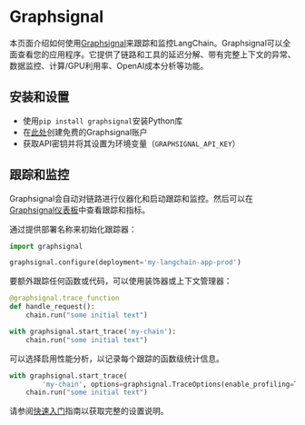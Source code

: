 # Graphsignal

本页面介绍如何使用[Graphsignal](https://app.graphsignal.com)来跟踪和监控LangChain。Graphsignal可以全面查看您的应用程序。它提供了链路和工具的延迟分解、带有完整上下文的异常、数据监控、计算/GPU利用率、OpenAI成本分析等功能。

## 安装和设置

- 使用`pip install graphsignal`安装Python库
- 在[此处](https://graphsignal.com)创建免费的Graphsignal账户
- 获取API密钥并将其设置为环境变量（`GRAPHSIGNAL_API_KEY`）

## 跟踪和监控

Graphsignal会自动对链路进行仪器化和启动跟踪和监控。然后可以在[Graphsignal仪表板](https://app.graphsignal.com)中查看跟踪和指标。

通过提供部署名称来初始化跟踪器：

```python
import graphsignal

graphsignal.configure(deployment='my-langchain-app-prod')
```

要额外跟踪任何函数或代码，可以使用装饰器或上下文管理器：

```python
@graphsignal.trace_function
def handle_request():    
    chain.run("some initial text")
```

```python
with graphsignal.start_trace('my-chain'):
    chain.run("some initial text")
```

可以选择启用性能分析，以记录每个跟踪的函数级统计信息。

```python
with graphsignal.start_trace(
        'my-chain', options=graphsignal.TraceOptions(enable_profiling=True)):
    chain.run("some initial text")
```

请参阅[快速入门](https://graphsignal.com/docs/guides/quick-start/)指南以获取完整的设置说明。
